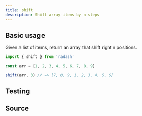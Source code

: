 ```yaml
---
title: shift
description: Shift array items by n steps
---
```



## Basic usage

Given a list of items, return an array that shift right n positions.

```ts
import { shift } from 'radash'

const arr = [1, 2, 3, 4, 5, 6, 7, 8, 9]

shift(arr, 3) // => [7, 8, 9, 1, 2, 3, 4, 5, 6]
```

## Testing

<TestingLinkAndPreview module="array" func="shift" />

## Source

<SourceLinkAndPreview module="array" func="shift" />
